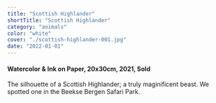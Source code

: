 ```yaml
---
title: "Scottish Highlander"
shortTitle: "Scottish Highlander"
category: "animals"
color: "white"
cover: "./scottish-highlander-001.jpg"
date: "2022-01-01"
---
```

    
#### Watercolor & Ink on Paper, 20x30cm, 2021, Sold
    
The silhouette of a Scottish Highlander; a truly maginificent beast. We spotted one in the Beekse Bergen Safari Park.